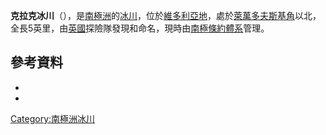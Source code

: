 {{coord|75|34|S|162|05|E|type:glacier_region:AQ|display=title}}

'''克拉克冰川'''（{{lang-en|Clarke Glacier}}），是[[南極洲|南極洲]]的[[冰川|冰川]]，位於[[維多利亞地|維多利亞地]]，處於[[萊萬多夫斯基角|萊萬多夫斯基角]]以北，全長5英里，由[[英國|英國]]探險隊發現和命名，現時由[[南極條約體系|南極條約體系]]管理。

==參考資料==
*{{cite web|accessdate=2007-06-24
|url={{gnis3|type=antarid|2828}}
|title=Clarke Glacier, ID 2828
|work=Antarctica Feature Detail
|publisher=Geographic Names Information System (GNIS), U.S. Geological Survey, U.S. Department of the Interior}}
*{{cite web
 |accessdate  = 2007-06-24
 |url         = http://gisdata.usgs.gov/website/antarctic_research_atlas/viewer.htm
 |title       = ''Atlas of Antarctic Research
 |deadurl     = yes
 |archiveurl  = https://web.archive.org/web/20070630055405/http://gisdata.usgs.gov/website/antarctic_research_atlas/viewer.htm
 |archivedate = 2007-06-30
}}

{{Antarctica-geo-stub}}
[[Category:南極洲冰川|Category:南極洲冰川]]